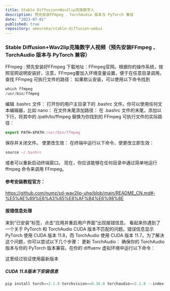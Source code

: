 ```yaml
---
title: Stable Diffusion+Wav2lip克隆数字人
description: 预先安装FFmpeg 、TorchAudio 版本与 PyTorch 兼容
date: "2023-07-01"
published: true
repository: ameureka/stable-diffusion-webui
---
```

### Stable Diffusion+Wav2lip克隆数字人视频（预先安装FFmpeg 、TorchAudio 版本与 PyTorch 兼容）

FFmpeg : 预先安装好FFmpeg
下载地址：FFmpeg官网。根据你的操作系统，按照官网说明安装好，注意，FFmpeg要加入环境变量设置，便于在任意目录调用。
查找 FFmpeg 可执行文件的路径：
如果默认安装，可以使用以下命令找到
```ts
which ffmpeg
/usr/bin/ffmpeg
```

编辑 .bashrc 文件：
打开你的用户主目录下的 .bashrc 文件。你可以使用任何文本编辑器，比如 nano：
在文件末尾添加路径：
在 .bashrc 文件的末尾，添加以下行，将其中的 /path/to/ffmpeg 替换为你找到的 FFmpeg 可执行文件的实际路径：
```ts
export PATH=$PATH:/usr/bin/ffmpeg
```

保存并关闭文件。
使更改生效：
在终端中运行以下命令，使更改立即生效：
```ts
source ~/.bashrc
```
或者可以重新启动终端窗口。
现在，你应该能够在任何目录中通过简单地运行 ffmpeg 命令来调用 FFmpeg。

#### 参考安装教程官方：
https://github.com/numz/sd-wav2lip-uhq/blob/main/README_CN.md#-%E5%AE%89%E8%A3%85%E8%AF%B4%E6%98%8E

#### 报错信息处理

来到“已安装”标签，点击“应用并重启用户界面”出现报错信息。
看起来你遇到了一个关于 PyTorch 和 TorchAudio CUDA 版本不匹配的问题。错误信息显示 PyTorch 使用 CUDA 版本 11.8，而 TorchAudio
 使用 CUDA 版本 11.7。为了解决这个问题，你可以尝试以下几个步骤：
更新 TorchAudio： 确保你的 TorchAudio 版本与你的 PyTorch 版本兼容。在你的 diffuenv 虚拟环境中运行以下命令：

这里经过验证使用最新版本
##### CUDA 11.8版本下安装信息
```ts
pip install torch==2.1.0 torchvision==0.16.0 torchaudio==2.1.0 --index-url https://download.pytorch.org/whl/cu118
```

